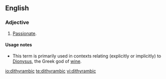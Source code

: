 ==English==
{{rfv}}
===Adjective===
{{en-adj}}

# [[passionate|Passionate]].

====Usage notes====
* This term is primarily used in contexts relating (explicitly or implicitly) to [[w:Dionysus|Dionysus]], the Greek god of [[wine]].

[[io:dithyrambic]]
[[te:dithyrambic]]
[[vi:dithyrambic]]